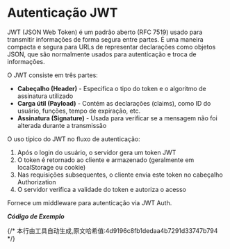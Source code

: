 # Autenticação JWT

JWT (JSON Web Token) é um padrão aberto (RFC 7519) usado para transmitir informações de forma segura entre partes. É uma maneira compacta e segura para URLs de representar declarações como objetos JSON, que são normalmente usados para autenticação e troca de informações.

O JWT consiste em três partes:
- **Cabeçalho (Header)** - Especifica o tipo do token e o algoritmo de assinatura utilizado
- **Carga útil (Payload)** - Contém as declarações (claims), como ID do usuário, funções, tempo de expiração, etc.
- **Assinatura (Signature)** - Usada para verificar se a mensagem não foi alterada durante a transmissão

O uso típico do JWT no fluxo de autenticação:
1. Após o login do usuário, o servidor gera um token JWT
2. O token é retornado ao cliente e armazenado (geralmente em localStorage ou cookie)
3. Nas requisições subsequentes, o cliente envia este token no cabeçalho Authorization
4. O servidor verifica a validade do token e autoriza o acesso

Fornece um middleware para autenticação via JWT Auth.

_**Código de Exemplo**_


<Tabs>
  <Tab label="main.rs">
    <JwtAuthCode/>
  </Tab>
  <Tab label="Cargo.toml">
    <JwtAuthCargoCode/>
  </Tab>
</Tabs>
{/* 本行由工具自动生成,原文哈希值:4d9196c8fb1dedaa4b7291d33747b794 */}